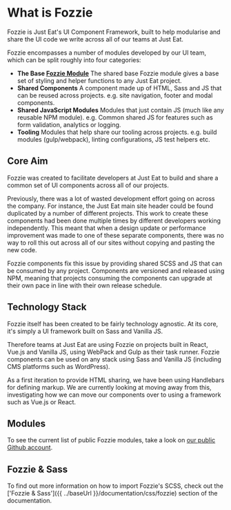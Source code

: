 <Meta title="Documentation/Guides/Fozzie/What is Fozzie"/>

# What is Fozzie

Fozzie is Just Eat's UI Component Framework, built to help modularise and share the UI code we write across all of our teams at Just Eat.

Fozzie encompasses a number of modules developed by our UI team, which can be split roughly into four categories:

- **The Base [Fozzie Module](https://github.com/justeat/fozzie)**
    The shared base Fozzie module gives a base set of styling and helper functions to any Just Eat project.
- **Shared Components**
    A component made up of HTML, Sass and JS that can be reused across projects. e.g. site navigation, footer and modal components.
- **Shared JavaScript Modules**
    Modules that just contain JS (much like any reusable NPM module). e.g. Common shared JS for features such as form validation, analytics or logging.
- **Tooling**
    Modules that help share our tooling across projects. e.g. build modules (gulp/webpack), linting configurations, JS test helpers etc.


<a name="aim"></a><h2 class="sg-sectionHeading">Core Aim</h2>

Fozzie was created to facilitate developers at Just Eat to build and share a common set of UI components across all of our projects.

Previously, there was a lot of wasted development effort going on across the company. For instance, the Just Eat main site header could be found duplicated by a number of different projects.  This work to create these components had been done multiple times by different developers working independently. This meant that when a design update or performance improvement was made to one of these separate components, there was no way to roll this out across all of our sites without copying and pasting the new code.

Fozzie components fix this issue by providing shared SCSS and JS that can be consumed by any project.  Components are versioned and released using NPM, meaning that projects consuming the components can upgrade at their own pace in line with their own release schedule.


<a name="techstack"></a><h2 class="sg-sectionHeading">Technology Stack</h2>

Fozzie itself has been created to be fairly technology agnostic.  At its core, it's simply a UI framework built on Sass and Vanilla JS.

Therefore teams at Just Eat are using Fozzie on projects built in React, Vue.js and Vanilla JS, using WebPack and Gulp as their task runner. Fozzie components can be used on any stack using Sass and Vanilla JS (including CMS platforms such as WordPress).

As a first iteration to provide HTML sharing, we have been using Handlebars for defining markup. We are currently looking at moving away from this, investigating how we can move our components over to using a framework such as Vue.js or React.



<a name="modules"></a><h2 class="sg-sectionHeading">Modules</h2>

To see the current list of public Fozzie modules, take a look on [our public Github account](https://github.com/search?q=topic%3Afozzie+org%3Ajusteat&type=Repositories).


<a name="scss"></a><h2 class="sg-sectionHeading">Fozzie & Sass</h2>

To find out more information on how to import Fozzie's SCSS, check out the ['Fozzie &amp; Sass']({{ ../baseUrl }}/documentation/css/fozzie) section of the documentation.

